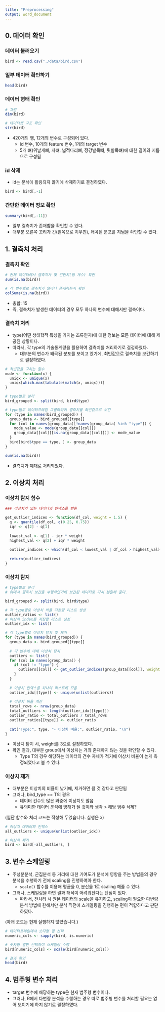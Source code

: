---
title: "Preprocessing"
output: word_document
---

## **0. 데이터 확인**

### **데이터 불러오기**

```{r}
bird <- read.csv("./data/bird.csv")
```

### **일부 데이터 확인하기**

```{r}
head(bird)
```

### **데이터 형태 확인**

```{r}
# 차원
dim(bird)
```

```{r}
# 데이터셋 구조 확인
str(bird)
```
-   420개의 행, 12개의 변수로 구성되어 있다.
    -   id 변수, 10개의 feature 변수, 1개의 target 변수
    -   5개 뼈(위날개뼈, 자뼈, 넓적다리뼈, 정강발목뼈, 뒷발목뼈)에 대한 길이와 지름으로 구성됨

### **id 삭제** 
- id는 분석에 활용되지 않기에 삭제하기로 결정하였다.

```{r}
bird <- bird[,-1]
```

### **간단한 데이터 정보 확인**

```{r}
summary(bird[,-11])
```
-   일부 결측치가 존재함을 확인할 수 있다.
-   대부분 오른쪽 꼬리가 긴(왼쪽으로 치우친), 왜곡된 분포를 지님을 확인할 수 있다.

## **1. 결측치 처리**

### **결측치 확인**

```{r}
# 전체 데이터에서 결측치가 몇 건인지(행 개수) 확인
sum(is.na(bird))
```

```{r}
# 각 변수별로 결측치가 얼마나 존재하는지 확인
colSums(is.na(bird))
```
-   총합: 15
-   즉, 결측치가 발생한 데이터의 경우 모두 하나의 변수에 대해서만 결측이다.

### **결측치 처리**
- type(어떤 생태학적 특성을 가지는 조류인지)에 대한 정보는 모든 데이터에 대해 제공된 상황이다.
- 따라서, 각 type의 기술통계량을 활용하여 결측치를 처리하기로 결정하였다.
  - 대부분의 변수가 왜곡된 분포를 보이고 있기에, 최빈값으로 결측치를 보간하기로 결정하였다.
  
```{r}
# 최빈값을 구하는 함수
mode <- function(x) {
  uniqx <- unique(x)
  uniqx[which.max(tabulate(match(x, uniqx)))]
}
```

```{r}
# type별로 분리
bird_grouped <- split(bird, bird$type)
```

```{r}
# type별로 데이터프레임 그룹화하여 결측치를 최빈값으로 보간
for (type in names(bird_grouped)) {
  group_data <- bird_grouped[[type]]
  for (col in names(group_data)[!names(group_data) %in% "type"]) {
    mode_value <- mode(group_data[[col]])
    group_data[[col]][is.na(group_data[[col]])] <- mode_value
  }
  bird[bird$type == type, ] <- group_data
}
```

```{r}
sum(is.na(bird))
```
- 결측치가 제대로 처리되었다.

## **2. 이상치 처리**

### **이상치 탐지 함수**
```{r}
### 이상치가 있는 데이터의 인덱스를 반환

get_outlier_indices <- function(df_col, weight = 1.5) {
  q <- quantile(df_col, c(0.25, 0.75))
  iqr <- q[2] - q[1]
  
  lowest_val <- q[1] - iqr * weight
  highest_val <- q[2] + iqr * weight
  
  outlier_indices <- which(df_col < lowest_val | df_col > highest_val)
  
  return(outlier_indices)
}
```

### **이상치 탐지**

```{r}
# type별로 분리
# 위에서 결측치 보간을 수행하였기에 보간된 데이터로 다시 분할해 준다.

bird_grouped <- split(bird, bird$type)
```

```{r}
# 각 type별로 이상치 비율 저장할 리스트 생성
outlier_ratios <- list()
# 이상치 index를 저장할 리스트 생성
outlier_idx <- list()
```

```{r}
# 각 type별로 이상치 탐지 및 제거
for (type in names(bird_grouped)) {
  group_data <- bird_grouped[[type]]
  
  # 각 변수에 대해 이상치 탐지
  outliers <- list()
  for (col in names(group_data)) {
    if (col != "type") {
      outliers[[col]] <- get_outlier_indices(group_data[[col]], weight = 3)
    }
  }
  
  # 이상치 인덱스를 하나의 리스트에 모음
  outlier_idx[[type]] <- unique(unlist(outliers))
  
  # 이상치 비율 계산
  total_rows <- nrow(group_data)
  total_outliers <- length(outlier_idx[[type]])
  outlier_ratio <- total_outliers / total_rows
  outlier_ratios[[type]] <- outlier_ratio
  
  cat("Type:", type, "- 이상치 비율:", outlier_ratio, "\n")
}
```
- 이상치 탐지 시, weight를 3으로 설정하였다.
- 확인 결과, 대부분 group에서 이상치는 거의 존재하지 않는 것을 확인할 수 있다.
  - Type T의 경우 해당하는 데이터의 건수 자체가 적기에 이상치 비율이 높게 측정되었다고 볼 수 있다.

### **이상치 제거**
- 대부분은 이상치의 비율이 낮기에, 제거하면 될 것 같다고 판단됨
- 그러나, bird_type == T의 경우
  - 데이터 건수도 많은 와중에 이상치도 많음
  - 유의미한 데이터 분석에 방해가 될 것이라 생각
> 해당 범주 삭제?

(일단 함수와 처리 코드는 작성해 두었습니다. 실행은 x)
```{r eval=F}
# 이상치 데이터의 인덱스
all_outliers <- unique(unlist(outlier_idx))

# 이상치 제거
bird <- bird[-all_outliers, ]
```

## **3. 변수 스케일링**
- 주성분분석, 군집분석 등 거리에 대한 기여도가 분석에 영향을 주는 방법들의 경우 분석을 수행하기 전에 scaling을 진행하여아 한다.
  - `scale()` 함수를 이용해 평균을 0, 분산을 1로 scaling 해줄 수 있다.
- 그러나, 스케일링을 하면 결과 해석이 어려워진다는 단점이 있다.
  - 따라서, 전처리 시 원본 데이터의 scale을 유지하고, scaling이 필요한 다변량 분석 방법에 한해서만 분석 직전에 스케일링을 진행하는 편이 적합하다고 판단하였다.
  
(아래 코드는 현재 실행하지 않았습니다.)
```{r eval=F}
# 데이터프레임에서 숫자형 열 선택
numeric_cols <- sapply(bird, is.numeric)

# 숫자형 열만 선택하여 스케일링 수행
bird[numeric_cols] <- scale(bird[numeric_cols])

# 결과 확인
head(bird)
```

## **4. 범주형 변수 처리**
- target 변수에 해당하는 type은 현재 범주형 변수이다.
- 그러나, R에서 다변량 분석을 수행하는 경우 따로 범주형 변수를 처리할 필요는 없어 보이기에 하지 않기로 결정하였다.
